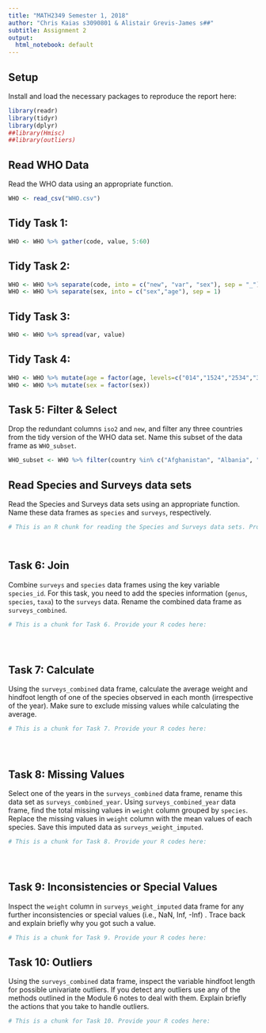 ```yaml
---
title: "MATH2349 Semester 1, 2018"
author: "Chris Kaias s3090801 & Alistair Grevis-James s##"
subtitle: Assignment 2
output:
  html_notebook: default
---
```




## Setup

Install and load the necessary packages to reproduce the report here:

```r
library(readr)
library(tidyr)
library(dplyr)
##library(Hmisc)
##library(outliers)
```

## Read WHO Data
Read the WHO data using an appropriate function.

```r
WHO <- read_csv("WHO.csv")
```

## Tidy Task 1:
```r
WHO <- WHO %>% gather(code, value, 5:60)
```

## Tidy Task 2:
```r
WHO <- WHO %>% separate(code, into = c("new", "var", "sex"), sep = "_")
WHO <- WHO %>% separate(sex, into = c("sex","age"), sep = 1)
```

## Tidy Task 3:
```r
WHO <- WHO %>% spread(var, value)
```

## Tidy Task 4: 
```r
WHO <- WHO %>% mutate(age = factor(age, levels=c("014","1524","2534","3544","4554","5564","65"), labels=c("<15","15-24","25-34","35-44","45-54","55-64","65>="), ordered=TRUE))
WHO <- WHO %>% mutate(sex = factor(sex))
```

## Task 5: Filter & Select
Drop the redundant columns `iso2` and `new`, and filter any three countries from the tidy version of the WHO data set. Name this subset of the data frame as `WHO_subset`.

```r
WHO_subset <- WHO %>% filter(country %in% c("Afghanistan", "Albania", "Algeria")) %>% select(-(iso2),-(new))
```



## Read Species and Surveys data sets

Read the Species and Surveys data sets using an appropriate function. Name these data frames as `species` and `surveys`, respectively.

```r

# This is an R chunk for reading the Species and Surveys data sets. Provide your R codes here:




```




## Task 6: Join  

Combine `surveys` and `species` data frames using the key variable `species_id`. For this task, you need to add the species information (`genus`, `species`, `taxa`) to the `surveys` data.  Rename the combined data frame as `surveys_combined`.


```r

# This is a chunk for Task 6. Provide your R codes here: 





```



## Task 7: Calculate 

Using the `surveys_combined` data frame, calculate the average weight and hindfoot length of one of the species observed in each month (irrespective of the year). Make sure to exclude missing values while calculating the average.


```r

# This is a chunk for Task 7. Provide your R codes here: 





```



## Task 8: Missing Values

Select one of the years in the `surveys_combined` data frame, rename this data set as `surveys_combined_year`. Using `surveys_combined_year` data frame, find the total missing values in `weight` column grouped by `species`. Replace the missing values in `weight` column with the mean values of each species. Save this imputed data as `surveys_weight_imputed`.


```r

# This is a chunk for Task 8. Provide your R codes here: 





```





## Task 9: Inconsistencies or Special Values

Inspect the `weight` column in `surveys_weight_imputed` data frame for any further inconsistencies or special values (i.e., NaN, Inf, -Inf) . Trace back and explain briefly why you got such a value.

```r

# This is a chunk for Task 9. Provide your R codes here: 


```




## Task 10: Outliers

Using the `surveys_combined` data frame, inspect the variable hindfoot length for possible univariate outliers. If you detect any outliers use any of the methods outlined in the Module 6 notes to deal with them. Explain briefly the actions that you take to handle outliers. 

```r

# This is a chunk for Task 10. Provide your R codes here: 


```




<br>
<br>
